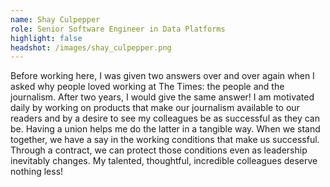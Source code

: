 ```yaml
---
name: Shay Culpepper
role: Senior Software Engineer in Data Platforms
highlight: false
headshot: /images/shay_culpepper.png
---
```

Before working here, I was given two answers over and over again when I asked why people loved working at The Times: the people and the journalism. After two years, I would give the same answer! I am motivated daily by working on products that make our journalism available to our readers and by a desire to see my colleagues be as successful as they can be. Having a union helps me do the latter in a tangible way. When we stand together, we have a say in the working conditions that make us successful. Through a contract, we can protect those conditions even as leadership inevitably changes. My talented, thoughtful, incredible colleagues deserve nothing less!
